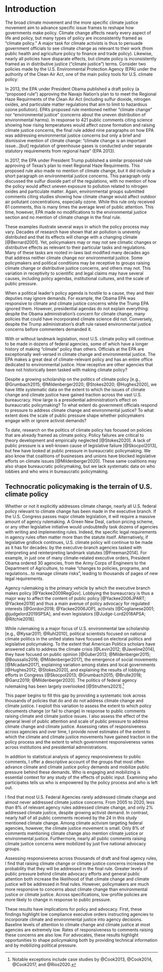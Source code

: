 # Introduction 

The broad climate movement and the more specific climate justice movement aim to advance specific issue frames to reshape how governments make policy.
Climate change affects nearly every aspect of life and policy, but many types of policy are inconsistently framed as "climate policy." A major task for climate activists is thus to persuade government officials to see climate change as relevant to their work (from public health and agriculture policy to finance and trade policy). Likewise, nearly all policies have disparate effects, but climate policy is inconsistently framed as in distributive justice ("climate justice") terms. Consider two policies made by the U.S. Environmental Protection Agency (EPA) under the authority of the Clean Air Act, one of the main policy tools for U.S. climate policy:

In 2013, the EPA under President Obama published a draft policy (a "proposed rule") approving the Navajo Nation's plan to to meet the Regional Haze Requirments of the Clean Air Act (including sulfur dioxide, nitrogen oxides, and particulate matter regulations that aim to limit to hazardous ozone pollution). EPA's proposed rule mentioned neither "climate change" nor "environmental justice" (concerns about the uneven distribution of environmental harms).
In response to 421 public comments citing science showing how rising temperatures would affect ozone formation and raising climate justice concerns, the final rule added nine paragraphs on how EPA was addressing environmental justice concerns but only a brief and dismissive mention of climate change: "climate change is an important issue...[but] regulation of greenhouse gases is conducted under separate statutory requirements from regional haze" (EPA 2013).

In 2017, the EPA under President Trump published a similar proposed rule approving of Texas's plan to meet Regional Haze Requirments. This proposed rule also made no mention of climate change, but it did include a short paragraph on environmental justice concerns. This paragraph only discussed the sulfur dioxide part of the regulations, with no mention of how the policy would affect uneven exposure to pollution related to nitrogen oxides and particulate matter. Again, environmental groups submitted comments citing studies showing how climate change would affect outdoor air pollutant concentrations, especially ozone. While this rule only received 61 comments, this is many times the average level of public attention.
This time, however, EPA made no modifications to the environmental justice section and no mention of climate change in the final rule. 

These examples illustrate several ways in which the policy process may vary. Decades of research have shown that air pollution is unevenly distributed and that its effects will change with a changing climate [@Bernard2001]. Yet, policymakers may or may not see climatic changes or distributive effects as relevant to their particular tasks and regulations. Many of these tasks are rooted in-laws last modified many decades ago that address neither climate change nor environmental justice. Some policymakers and political conditions may be receptive to groups raising climate change or distributive justice concerns, and others may not. This variation in receptivity to scientific and legal claims may have several causes, including policy agendas, institutional cultures, and the scale of public pressure. 

When a political leader's policy agenda is hostile to a cause, they and their deputies may ignore demands. For example, the Obama EPA was responsive to climate and climate justice concerns while the Trump EPA ignored them. However, presidential agendas do not explain everything: despite the Obama administration's concern for climate change, many policies that could have incorporated climate science did not. Conversely, despite the Trump administration's draft rule raised environmental justice concerns before commenters demanded it. 

With or without landmark legislation, most U.S. climate policy will continue to be made in dozens of federal agencies, some of which have a longer history of making "climate" policy than others.
Officials at the EPA are exceptionally well-versed in climate change and environmental justice. The EPA makes a great deal of climate-relevant policy and has an entire office dedicated to environmental justice. How receptive are other agencies that have not historically been tasked with making climate policy? 

Despite a growing scholarship on the politics of climate policy [e.g., @Grumbach2015; @Mildenberger2020; @Stokes2020; @Hughes2020], we have little systematic data on the extent to which the issues of climate change and climate justice have gained traction across the vast U.S. bureaucracy. How large is a presidential administration's effect on bureaucratic policymaking? 
To what extent do government officials respond to pressure to address climate change and environmental justice? To what extent does the scale of public pressure shape whether policymakers engage with or ignore activist demands? 

To date, research on the politics of climate policy has focused on policies that are already framed as climate policy. Policy failures are critical to theory development and empirically neglected [@Stokes2020].
A lack of public pressure is a well-known cause of legislative failure [@Skocpol2013], but few have looked at public pressure in bureaucratic policymaking. We also know that coalitions of businesses and unions have blocked legislative efforts on climate issues [@Mildenberger2020]. These same coalitions may also shape bureaucratic policymaking, but we lack systematic data on who lobbies and who wins in bureaucratic policymaking.

## Technocratic policymaking is the terrain of U.S. climate policy

Whether or not it explicitly addresses climate change, nearly all U.S. federal policy relevant to climate change has been made in the executive branch. 
If the U.S. Congress passes major climate legislation, it will require a massive amount of agency rulemaking. A Green New Deal, carbon pricing scheme, or any other legislative initiative would undoubtedly task dozens of agencies with writing and implementing rules. Indeed, the specific legal requirements in agency rules often matter more than the statute itself.
Alternatively, if legislative gridlock continues, U.S. climate policy will continue to be made as it has for decades: by the executive-branch agencies tasked with interpreting and reinterpreting landmark statutes [@Freeman2014]. For example, in just one of many climate-related executive orders, President Obama ordered 30 agencies, from the Army Corps of Engineers to the Department of Agriculture, to make "changes to policies, programs, and regulations...to manage climate risks", leading to thousands of pages of new legal requirements. 

Agency rulemaking is the primary vehicle by which the executive branch makes policy [@Yackee2009RegGov]. Lobbying the bureaucracy is thus a major way to affect the content of public policy [@Yackee2006JPART; @Yackee2019] and thus a main avenue of policy advocacy for regulated interests [@Gordon2018; @Yackee2006JOP], activists [@Coglianese2001; @judgelord2019SPSA], and even legislators [@Judge-Lord2018APSA; @Ritchie2018].

<!-- PROBLEM: political scientists have not focused on bureaucratic politics -->

While rulemaking is a major focus of U.S. environmental law scholarship [e.g., @Kysar2011; @Ruhl2010], political scientists focused on national climate politics in the united states have focused on electoral politics and legislative policymaking. To the extent that American Politics scholars have answered calls to address the climate crisis [@Levin2012; @Javeline2014], they have focused on public opinion [@Guber2013; @Mildenberger2015; @Boussalis2016; @Mildenberger2017], the emergence of social movements [@Mcadam2017], explaining variation among states and local governments [@Hughes2012; @Stokes2020], and explaining the results of lobbying efforts in Congress [@Skocpol2013; @Grumbach2015; @Brulle2018; @Ganz2019; @Mildenberger2020]. The politics of federal agency rulemaking has been largely overlooked [@Struthers2021].^[Notable exceptions include case studies by @Cook2013, @Cook2014, @Cook2017, and @Rios2020.]

<!--this paper-->


This paper begins to fill this gap by providing a systematic look across thousands of policies that do and do not address climate change and climate justice. I exploit this variation to assess the extent to which policy documents change (or fail to change) in response to public comments raising climate and climate justice issues. I also assess the effect of the general level of public attention and scale of public pressure to address climate change and climate justice. Assessing rates of responsiveness across agencies and over time, I provide novel estimates of the extent to which the climate and climate justice movements have gained traction in the policy process and the extent to which government responsiveness varies across institutions and presidential administrations.

In addition to statistical analysis of agency responsiveness to public comments, I offer a descriptive account of the groups that most often advance climate and climate justice policy demands and mobilize public pressure behind these demands. Who is engaging and mobilizing is essential context for any study of the effects of public input. Examining who participates tells us who is empowered by the policy process and who is left out.

I find that most U.S. Federal Agencies rarely addressed climate change and almost never addressed climate justice concerns. From 2005 to 2020, less than 8% of relevant agency rules addressed climate change, and only 2% addressed climate justice, despite growing activist demand.
In contrast, nearly half of all public comments received by the 24 in this study mentioned climate change. 
Among climate activism targeting federal agencies, however, the climate justice movement is small. Only 8% of comments mentioning climate change also mention climate justice or environmental justice. Furthermore, nearly all public comments raising climate justice concerns were mobilized by just five national advocacy groups. 

Assessing responsiveness across thousands of draft and final agency rules, I find that raising climate change or climate justice concerns increases the probability that they will be addressed in the final rule. Greater levels of public pressure behind climate advocacy efforts and general public attention both increase the likelihood of that climate change and climate justice will be addressed in final rules. However, policymakers are much more responsive to concerns about climate change than environmental justice or climate justice.
Across specifications, low-profile policies are more likely to change in response to public pressure. 

These results have implications for policy and advocacy. First, these findings highlight low compliance executive orders instructing agencies to incorporate climate and environmental justice into agency decisions.
Baseline levels of attention to climate change and climate justice at most agencies are extremely low. Rates of responsiveness to comments raising these concerns are also low. For advocates, these results highlight opportunities to shape policymaking both by providing technical information and by mobilizing political pressure. 